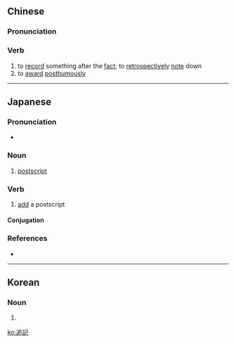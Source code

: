 {{also|追记}}
==Chinese==
{{zh-forms|s=追记}}

===Pronunciation===
{{zh-pron
|m=zhuījì
|c=zeoi1 gei3
|cat=v
}}

===Verb===
{{zh-verb}}

# to [[record]] something after the [[fact]]; to [[retrospectively]] [[note]] down
# to [[award]] [[posthumously]]

----

==Japanese==
{{ja-kanjitab|つい|き|yomi=on}}

===Pronunciation===
* {{ja-pron|ついき|y=o|acc=0|acc_ref=NHK}}

===Noun===
{{ja-noun|ついき}}

# [[postscript]]

===Verb===
{{ja-verb-suru|tr=trans|ついき}}

# [[add]] a postscript

====Conjugation====
{{ja-suru|ついき}}

===References===
<references/>
* {{R:Shogakukan}}
----
==Korean==
{{ko-hanjatab}}

===Noun===
{{ko-noun|hj|hangeul=추기}}

# {{hanja form of|추기}}

[[ko:追記]]